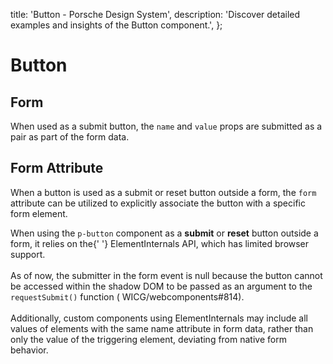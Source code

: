 
  title: 'Button - Porsche Design System',
  description: 'Discover detailed examples and insights of the Button component.',
};

# Button <ComponentStatus tagName="p-button"></ComponentStatus>

## Form

When used as a submit button, the `name` and `value` props are submitted as a pair as part of the form data.

<ComponentExample codeSample={buttonExampleForm} />

## Form Attribute

When a button is used as a submit or reset button outside a form, the `form` attribute can be utilized to explicitly
associate the button with a specific form element.

<Notification heading="Attention" heading-tag="h2" state="warning">
  When using the <code>p-button</code> component as a <strong>submit</strong> or <strong>reset</strong> button outside a
  form, it relies on the{' '}
  <Link href="https://developer.mozilla.org/en-US/docs/Web/API/ElementInternals">ElementInternals</Link> API, which has
  limited browser support.
  <br />
  <br /> As of now, the submitter in the form event is null because the button cannot be accessed within the shadow DOM
  to be passed as an argument to the <code>requestSubmit()</code> function (
  <Link href="https://github.com/WICG/webcomponents/issues/814">WICG/webcomponents#814</Link>).
  <br />
  <br />
  Additionally, custom components using ElementInternals may include all values of elements with the same name attribute
  in form data, rather than only the value of the triggering element, deviating from native form behavior.
</Notification>

<ComponentExample codeSample={buttonExampleFormAttribute} />
